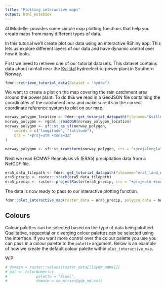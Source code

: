 ```yaml
---
title: "Plotting interactive maps"
output: html_notebook
---
```

4DModeller provides some simple map plotting functions that help you create maps from many different types of data.

In this tutorial we'll create plot our data using an interactive RShiny app. This lets us explore different layers of our data and have dynamic control over how it looks.

First we need to retrieve one of our tutorial datasets. This dataset contains data about rainfall near the [Kvilldal](https://www.statkraft.com/about-statkraft/where-we-operate/norway/kvilldal-hydropower-plant/) hydroelectric power plant in Southern Norway.

```r
fdmr::retrieve_tutorial_data(dataset = "hydro")
```

We want to create a plot on the map covering the rain catchment area around the power plant. To do this we read in a GeoJSON file containing the coordinates of the catchment area and make sure it's in the correct coordinate reference system to plot on our map.

```r
norway_polygon_location <- fdmr::get_tutorial_datapath(filename="Kvilldal_Catch_Boundary.geojson")
norway_polygon <- rgdal::readOGR(norway_polygon_location)
norway_polygon <- sf::st_as_sf(norway_polygon,
    coords = c("longitude", "latitude"),
    crs = "+proj=utm +zone=32"
)

norway_polygon <- sf::st_transform(norway_polygon, crs = "+proj=longlat +datum=WGS84")
```

Next we read ECMWF Reanalysis v5 (ERA5) precipitation data from a NetCDF file.

```r
era5_data_filepath <- fdmr::get_tutorial_datapath(filename="era5_land_daily.nc")
era5_precip <- raster::stack(era5_data_filepath)
era5_precip <- raster::projectRaster(era5_precip, crs = "+proj=utm +zone=32")
```

The data is now ready to pass to our interactive plotting function.

```r
fdmr::plot_interactive_map(raster_data = era5_precip, polygon_data = norway_polygon)
```


## Colours

Colour palettes can be selected based on the type of data being plottied. Qualitative, sequential or diverging colour
palettes can be selected using the interface. If you want more control over the colour palette you use you can pass in a colour
palette to the `palette` argument. Below is an example of how we create the default colour palette within `plot_interactive_map`.

WIP

```r
# domain = raster::values(raster_data[[layer_name]])
# pal <- colorNumeric(
#             palette = "Blues",
#             domain = countries$gdp_md_est)
```


